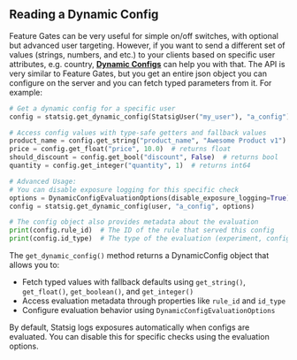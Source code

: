 ## Reading a Dynamic Config

Feature Gates can be very useful for simple on/off switches, with optional but advanced user targeting. However, if you want to send a different set of values (strings, numbers, and etc.) to your clients based on specific user attributes, e.g. country, [**Dynamic Configs**](/dynamic-config) can help you with that. The API is very similar to Feature Gates, but you get an entire json object you can configure on the server and you can fetch typed parameters from it. For example:

```python
# Get a dynamic config for a specific user
config = statsig.get_dynamic_config(StatsigUser("my_user"), "a_config")

# Access config values with type-safe getters and fallback values
product_name = config.get_string("product_name", "Awesome Product v1")  # returns String
price = config.get_float("price", 10.0)  # returns float
should_discount = config.get_bool("discount", False)  # returns bool
quantity = config.get_integer("quantity", 1)  # returns int64

# Advanced Usage:
# You can disable exposure logging for this specific check
options = DynamicConfigEvaluationOptions(disable_exposure_logging=True)
config = statsig.get_dynamic_config(user, "a_config", options)

# The config object also provides metadata about the evaluation
print(config.rule_id)  # The ID of the rule that served this config
print(config.id_type)  # The type of the evaluation (experiment, config, etc)
```

The `get_dynamic_config()` method returns a DynamicConfig object that allows you to:
- Fetch typed values with fallback defaults using `get_string()`, `get_float()`, `get_boolean()`, and `get_integer()`
- Access evaluation metadata through properties like `rule_id` and `id_type`
- Configure evaluation behavior using `DynamicConfigEvaluationOptions`

By default, Statsig logs exposures automatically when configs are evaluated. You can disable this for specific checks using the evaluation options.

